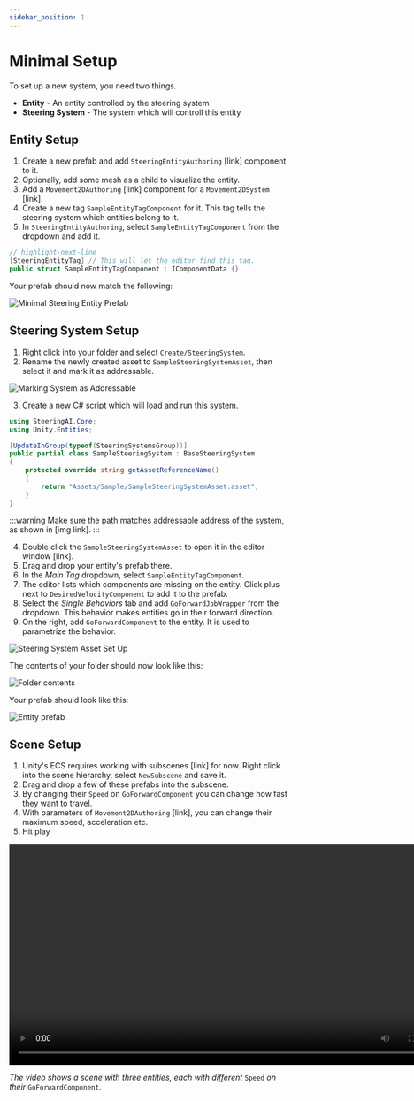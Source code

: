 ```yaml
---
sidebar_position: 1
---
```


# Minimal Setup

To set up a new system, you need two things.

- **Entity** - An entity controlled by the steering system
- **Steering System** - The system which will controll this entity

## Entity Setup 

1. Create a new prefab and add `SteeringEntityAuthoring` [link] component to it.
2. Optionally, add some mesh as a child to visualize the entity.
3. Add a `Movement2DAuthoring` [link] component for a `Movement2DSystem` [link].
4. Create a new tag `SampleEntityTagComponent` for it. This tag tells the steering system which entities belong to it.
5. In `SteeringEntityAuthoring`, select `SampleEntityTagComponent` from the dropdown and add it.

```csharp title="SampleEntityTag.cs"
// highlight-next-line
[SteeringEntityTag] // This will let the editor find this tag. 
public struct SampleEntityTagComponent : IComponentData {}
```

Your prefab should now match the following:

![Minimal Steering Entity Prefab](./imgs/MinimalSteeringEntity.png)

## Steering System Setup

1. Right click into your folder and select `Create/SteeringSystem`. 
2. Rename the newly created asset to `SampleSteeringSystemAsset`, then select it and mark it as addressable. 

![Marking System as Addressable](./imgs/AddressablePath.png)

3. Create a new C# script which will load and run this system. 

```csharp title="SampleSteeringSystem.cs"
using SteeringAI.Core;
using Unity.Entities;

[UpdateInGroup(typeof(SteeringSystemsGroup))]
public partial class SampleSteeringSystem : BaseSteeringSystem
{
    protected override string getAssetReferenceName()
    {
        return "Assets/Sample/SampleSteeringSystemAsset.asset";
    }
}
```
:::warning
Make sure the path matches addressable address of the system, as shown in [img link].
:::

4. Double click the `SampleSteeringSystemAsset` to open it in the editor window [link]. 
5. Drag and drop your entity's prefab there. 
6. In the *Main Tag* dropdown, select `SampleEntityTagComponent`.
7. The editor lists which components are missing on the entity. Click plus next to `DesiredVelocityComponent` to add it to the prefab. 
8. Select the *Single Behaviors* tab and add `GoForwardJobWrapper` from the dropdown. This behavior makes entities go in their forward direction.
9. On the right, add `GoForwardComponent` to the entity. It is used to parametrize the behavior.

![Steering System Asset Set Up](/img/MinimalSteeringSystem.png)

The contents of your folder should now look like this: 

![Folder contents](./imgs/Project.png)

Your prefab should look like this:

![Entity prefab](./imgs/Prefab.png)

## Scene Setup
1. Unity's ECS requires working with subscenes [link] for now. Right click into the scene hierarchy, select `NewSubscene` and save it.
2. Drag and drop a few of these prefabs into the subscene.
3. By changing their `Speed` on `GoForwardComponent` you can change how fast they want to travel. 
4. With parameters of `Movement2DAuthoring` [link], you can change their maximum speed, acceleration etc.
5. Hit play

<video controls width="800">
  <source src="/videos/GoForwardVideo.mp4" type="video/mp4" />
  Your browser does not support the video tag.
</video>

*The video shows a scene with three entities, each with different* `Speed` *on their* `GoForwardComponent`.
